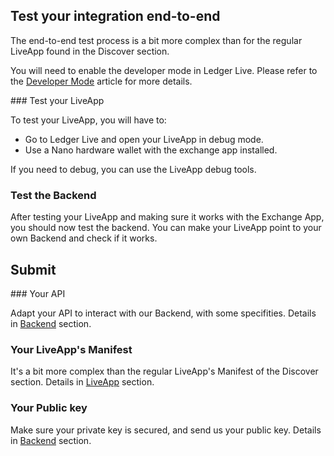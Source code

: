 
## Test your integration end-to-end 

The end-to-end test process is a bit more complex than for the regular LiveApp found in the Discover section. 

You will need to enable the developer mode in Ledger Live. 
Please refer to the [Developer Mode](../../discover/developer-mode) article for more details.

<Steps>
### Test your LiveApp
   
To test your LiveApp, you will have to: 
- Go to Ledger Live and open your LiveApp in debug mode.
- Use a Nano hardware wallet with the exchange app installed. 

If you need to debug, you can use the LiveApp debug tools.

### Test the Backend
 
After testing your LiveApp and making sure it works with the Exchange App, you should now test the backend. You can make your LiveApp point to your own Backend and check if it works.


</Steps>


## Submit

<Steps>
### Your API
 
Adapt your API to interact with our Backend, with some specifities. Details in [Backend](providers-backend) section.
 
### Your LiveApp's Manifest
 
It's a bit more complex than the regular LiveApp's Manifest of the Discover section. Details in [LiveApp](providers-liveapp) section.

### Your Public key

Make sure your private key is secured, and send us your public key. Details in [Backend](providers-backend) section.

</Steps>
